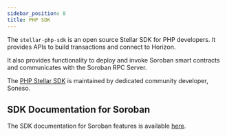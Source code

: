 ```yaml
---
sidebar_position: 8
title: PHP SDK
---
```


The `stellar-php-sdk` is an open source Stellar SDK for PHP developers. It provides APIs to build transactions and connect to Horizon. 

It also provides functionality to deploy and invoke Soroban smart contracts and communicates with the Soroban RPC Server.

The [PHP Stellar SDK](https://github.com/Soneso/stellar-php-sdk) is maintained by dedicated community developer, Soneso.


## SDK Documentation for Soroban

The SDK documentation for Soroban features is available [here](https://github.com/Soneso/stellar-php-sdk/blob/main/soroban.md).
